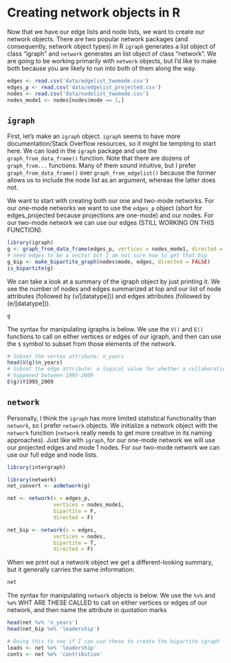 # Creating network objects in R

Now that we have our edge lists and node lists, we want to create our network objects. There are two popular network packages (and consequently, network object types) in R `igraph` generates a list object of class "igraph" and `network` generates an list object of class "network". We are going to be working primarily with `network` objects, but I'd like to make both because you are likely to run into both of them along the way. 

```r
edges <- read.csv('data/edgelist_twomode.csv')
edges_p <- read.csv('data/edgelist_projected.csv')
nodes <- read.csv('data/nodelist_twomode.csv')
nodes_mode1 <- nodes[nodes$mode == 1,]
```

## `igraph` 

First, let's make an `igraph` object. `igraph` seems to have more documentation/Stack Overflow resources, so it might be tempting to start here. We can load in the `igraph` package and use the `graph_from_data_frame()` function. Note that there are dozens of `graph_from...` functions. Many of them sound intuitive, but I prefer `graph_from_data_frame()` over `graph_from_edgelist()` because the former allows us to include the node list as an argument, whereas the latter does not.

We want to start with creating both our one and two-mode networks. For our one-mode networks we want to use the `edges_p` object (short for edges_projected because projections are one-mode) and our nodes. For our two-mode network we can use our edges (STILL WORKING ON THIS FUNCTION).

```r
library(igraph)
g <- graph_from_data_frame(edges_p, vertices = nodes_mode1, directed = F)
# need edges to be a vector but I am not sure how to get that_bip
g_bip <- make_bipartite_graph(nodes$mode, edges, directed = FALSE)
is_bipartite(g)
```

We can take a look at a summary of the igraph object by just printing it. We see the number of nodes and edges summarized at top and our list of node attributes (followed by (v/[datatype])) and edges attributes (followed by (e/[datatype])).

```r
g
```

The syntax for manipulating igraphs is below. We use the `V()` and `E()` functions to call on either vertices or edges of our igraph, and then can use the `$` symbol to subset from those elements of the network.  

```r
# Subset the vertex attribute: n_years
head(V(g)$n_years)
# Subset the edge attribute: a logical value for whether a collaboration
# happened between 1995-2009
E(g)$Y1995_2009
```

## `network`

Personally, I think the `igraph` has more limited statistical functionality than `network`, so I prefer `network` objects. We initialize a network object with the `network` function (`network` really needs to get more creative in its naming approaches). Just like with `igraph`, for our one-mode network we will use our projected edges and mode 1 nodes. For our two-mode network we can use our full edge and node lists.

```r
library(intergraph)
```



```r
library(network)
net_convert <- asNetwork(g)

net <- network(x = edges_p, 
               vertices = nodes_mode1,
               bipartite = F,  
               directed = F)

net_bip <- network(x = edges, 
               vertices = nodes,
               bipartite = T,  
               directed = F)
```

When we print out a network object we get a different-looking summary, but it generally carries the same information: 
```r
net
```

The syntax for manipulating `network` objects is below. We use the `%v%` and `%e%` WHT ARE THESE CALLED to call on either vertices or edges of our network, and then name the attribute in quotation marks 

```r
head(net %v% 'n_years')
head(net_bip %e% 'leadership')
```

```r
# Doing this to see if I can use these to create the bipartite igraph
leads <- net %e% 'leadership'
conts <- net %e% 'contribution'
```


